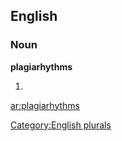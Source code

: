 
==English==

===Noun===
'''plagiarhythms'''

# {{plural of|[[plagiarhythm]]}}

[[Category:English plurals]]

[[ar:plagiarhythms]]